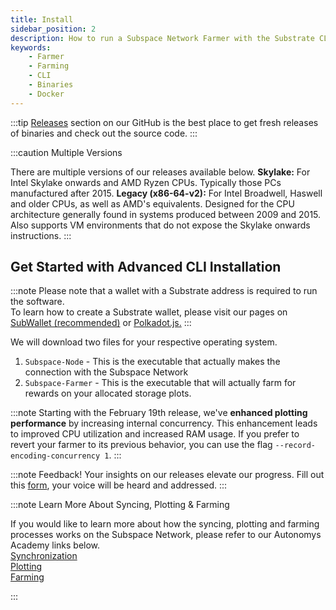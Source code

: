 ```yaml
---
title: Install
sidebar_position: 2
description: How to run a Subspace Network Farmer with the Substrate CLI
keywords:
    - Farmer
    - Farming
    - CLI
    - Binaries
    - Docker
---
```



:::tip 
[Releases](https://github.com/subspace/subspace/releases) section on our GitHub is the best place to get fresh releases of binaries and check out the source code.
:::

:::caution Multiple Versions

There are multiple versions of our releases available below. 
 **Skylake:** For Intel Skylake onwards and AMD Ryzen CPUs. Typically those PCs manufactured after 2015.
 **Legacy (x86-64-v2):** For Intel Broadwell, Haswell and older CPUs, as well as AMD's equivalents. Designed for the CPU  architecture generally found in systems produced between 2009 and 2015. Also supports VM environments that do not expose the Skylake onwards instructions.
:::


## Get Started with Advanced CLI Installation

:::note
Please note that a wallet with a Substrate address is required to run the software.<br />
To learn how to create a Substrate wallet, please visit our pages on [SubWallet (recommended)](../../wallets/subwallet.md) or [Polkadot.js.](../../wallets/polkadot.md)
:::

We will download two files for your respective operating system.
1. `Subspace-Node` - This is the executable that actually makes the connection with the Subspace Network
2. `Subspace-Farmer` - This is the executable that will actually farm for rewards on your allocated storage plots.

:::note
Starting with the February 19th release, we've **enhanced plotting performance** by increasing internal concurrency. This enhancement leads to improved CPU utilization and increased RAM usage. If you prefer to revert your farmer to its previous behavior, you can use the flag `--record-encoding-concurrency 1`.
:::

<Tabs groupId="OS">

<TabItem value="windows" label="🖼️ Windows" default>
<WindowsPage />
</TabItem>

<TabItem value="macos" label="🍎macOS" default>
<MacOSPage />
</TabItem>

<TabItem value="linux" label="🐧Ubuntu">
<LinuxPage />
</TabItem>

<TabItem value="docker" label="🐋 Docker" default>
<DockerPage />
</TabItem>

<TabItem value="systemd_service" label="🤖 Service (Linux)">
<SystemDPage />
</TabItem>

<TabItem value="source" label="⚙️ Build from Source" >
<SourcePage />
</TabItem>
</Tabs>

:::note Feedback!
Your insights on our releases elevate our progress. Fill out this [form](https://subspace.typeform.com/to/tRe4Z0uI), your voice will be heard and addressed.
:::

:::note Learn More About Syncing, Plotting & Farming

If you would like to learn more about how the syncing, plotting and farming processes works on the Subspace Network, please refer to our Autonomys Academy links below. <br />
[Synchronization](https://academy.autonomys.net/subspace-protocol/network-architecture/networking-protocols#synchronization) <br />
[Plotting](https://academy.autonomys.net/subspace-protocol/consensus/proof-of-archival-storage/plotting) <br />
[Farming](https://academy.autonomys.net/subspace-protocol/consensus/proof-of-archival-storage/farming) <br />

:::